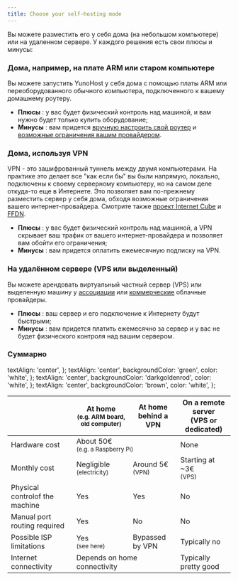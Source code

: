 ```yaml
---
title: Choose your self-hosting mode
---
```


Вы можете разместить его у себя дома (на небольшом компьютере) или на удаленном сервере. У каждого решения есть свои плюсы и минусы:

### Дома, например, на плате ARM или старом компьютере

Вы можете запустить YunoHost у себя дома с помощью платы ARM или переоборудованного обычного компьютера, подключенного к вашему домашнему роутеру.

- **Плюсы** : у вас будет физический контроль над машиной, и вам нужно будет только купить оборудование;
- **Минусы** : вам придется [вручную настроить свой роутер](/admin/get_started/post_install/port_forwarding) и [возможные ограничения вашим провайдером](/admin/self_hosting/providers/isp/).

### Дома, используя VPN

VPN - это зашифрованный туннель между двумя компьютерами. На практике это делает все "как если бы" вы были напрямую, локально, подключены к своему серверному компьютеру, но на самом деле откуда-то еще в Интернете. Это позволяет вам по-прежнему разместить сервер у себя дома, обходя возможные ограничения вашего интернет-провайдера. Смотрите также [проект Internet Cube](https://internetcu.be/) и [FFDN](https://www.ffdn.org/).

- **Плюсы** : у вас будет физический контроль над машиной, а VPN скрывает ваш трафик от вашего интернет-провайдера и позволяет вам обойти его ограничения;
- **Минусы** : вам придется оплатить ежемесячную подписку на VPN.

### На удалённом сервере (VPS или выделенный)

Вы можете арендовать виртуальный частный сервер (VPS) или выделенную машину у [ассоциации](https://db.ffdn.org/) или [коммерческие](/admin/self_hosting/providers/servers) облачные провайдеры.

- **Плюсы** : ваш сервер и его подключение к Интернету будут быстрыми;
- **Минусы** : вам придется платить ежемесячно за сервер и у вас не будет физического контроля над вашим сервером.

### Суммарно

  textAlign: 'center',
};
  textAlign: 'center',
  backgroundColor: 'green',
  color: 'white',
};
  textAlign: 'center',
  backgroundColor: 'darkgoldenrod',
  color: 'white',
};
  textAlign: 'center',
  backgroundColor: 'brown',
  color: 'white',
};

<table>
  <thead>
    <tr>
      <th></th>
      <th style={styleNone}>At home<br/><small>(e.g. ARM board, old computer)</small></th>
      <th style={styleNone}>At home<br/>behind a VPN</th>
      <th style={styleNone}>On a remote server<br/>(VPS or dedicated)</th>
    </tr>
  </thead>
  <tbody>
    <tr>
      <td style={styleNone}>Hardware cost</td>
      <td style={styleMeh} colspan="2">About 50€<br/><small>(e.g. a Raspberry Pi)</small></td>
      <td style={styleGood}>None</td>
    </tr>
    <tr>
      <td style={styleNone}>Monthly cost</td>
      <td style={styleGood}>Negligible<br/><small>(electricity)</small></td>
      <td style={styleMeh}>Around 5€<br/><small>(VPN)</small></td>
      <td style={styleMeh}>Starting at ~3€<br/><small>(VPS)</small></td>
    </tr>
    <tr>
      <td style={styleNone}>Physical controlof the machine</td>
      <td style={styleGood}>Yes</td>
      <td style={styleGood}>Yes</td>
      <td style={styleDanger}>No</td>
    </tr>
    <tr>
      <td style={styleNone}>Manual port routing required</td>
      <td style={styleMeh}>Yes</td>
      <td style={styleGood}>No</td>
      <td style={styleGood}>No</td>
    </tr>
    <tr>
      <td style={styleNone}>Possible ISP limitations</td>
      <td style={styleDanger}>Yes<br/><small>(see <Link to="/admin/self_hosting/providers/isp">here</Link>)</small></td>
      <td style={styleGood}>Bypassed by VPN</td>
      <td style={styleGood}>Typically no</td>
    </tr>
    <tr>
      <td style={styleNone}>Internet connectivity</td>
      <td style={styleMeh} colspan="2">Depends on home connectivity</td>
      <td style={styleGood}>Typically pretty good</td>
    </tr>
  </tbody>
</table>

